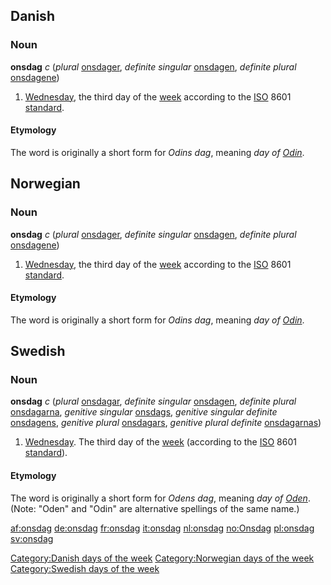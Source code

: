 ==Danish==
===Noun===
[[Category:Danish days of the week]]
'''onsdag''' ''c'' (''plural'' [[onsdager]], ''definite singular'' [[onsdagen]], ''definite plural'' [[onsdagene]])
#[[Wednesday]], the third day of the [[week]] according to the [[ISO]] 8601 [[standard]].
====Etymology====
The word is originally a short form for ''Odins dag'', meaning ''day of [[w:Odin|Odin]]''. 

==Norwegian==
===Noun===
[[Category:Norwegian days of the week]]
'''onsdag''' ''c'' (''plural'' [[onsdager]], ''definite singular'' [[onsdagen]], ''definite plural'' [[onsdagene]])
#[[Wednesday]], the third day of the [[week]] according to the [[ISO]] 8601 [[standard]].
====Etymology====
The word is originally a short form for ''Odins dag'', meaning ''day of [[w:Odin|Odin]]''. 

==Swedish==
===Noun===
[[Category:Swedish days of the week]]
'''onsdag''' ''c'' (''plural'' [[onsdagar]], ''definite singular'' [[onsdagen]], ''definite plural'' [[onsdagarna]], ''genitive singular'' [[onsdags]], ''genitive singular definite'' [[onsdagens]], ''genitive plural'' [[onsdagars]], ''genitive plural definite'' [[onsdagarnas]])

# [[Wednesday]]. The third day of the [[week]] (according to the [[ISO]] 8601 [[standard]]).

====Etymology====
The word is originally a short form for ''Odens dag'', meaning ''day of [[w:Odin|Oden]]''. (Note: "Oden" and "Odin" are alternative spellings of the same name.)

[[af:onsdag]]
[[de:onsdag]]
[[fr:onsdag]]
[[it:onsdag]]
[[nl:onsdag]]
[[no:Onsdag]]
[[pl:onsdag]]
[[sv:onsdag]]